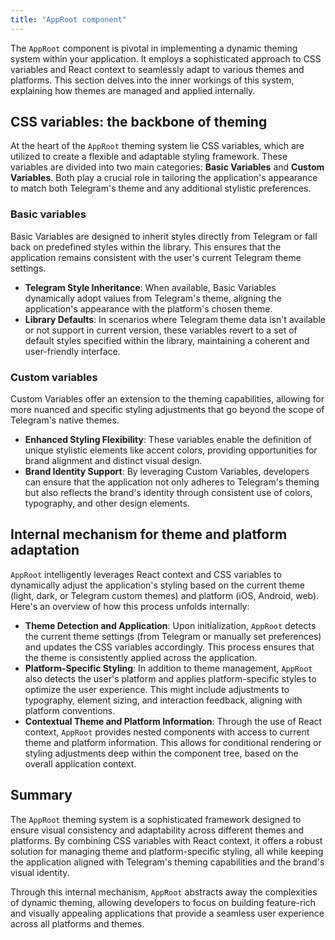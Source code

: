 ```yaml
---
title: "AppRoot component"
---
```


The `AppRoot` component is pivotal in implementing a dynamic theming system within your application. It employs a sophisticated approach to CSS variables and React context to seamlessly adapt to various themes and platforms. This section delves into the inner workings of this system, explaining how themes are managed and applied internally.

## CSS variables: the backbone of theming

At the heart of the `AppRoot` theming system lie CSS variables, which are utilized to create a flexible and adaptable styling framework. These variables are divided into two main categories: **Basic Variables** and **Custom Variables**. Both play a crucial role in tailoring the application's appearance to match both Telegram's theme and any additional stylistic preferences.

### Basic variables

Basic Variables are designed to inherit styles directly from Telegram or fall back on predefined styles within the library. This ensures that the application remains consistent with the user's current Telegram theme settings.

- **Telegram Style Inheritance**: When available, Basic Variables dynamically adopt values from Telegram's theme, aligning the application's appearance with the platform's chosen theme.
- **Library Defaults**: In scenarios where Telegram theme data isn't available or not support in current version, these variables revert to a set of default styles specified within the library, maintaining a coherent and user-friendly interface.

### Custom variables

Custom Variables offer an extension to the theming capabilities, allowing for more nuanced and specific styling adjustments that go beyond the scope of Telegram's native themes.

- **Enhanced Styling Flexibility**: These variables enable the definition of unique stylistic elements like accent colors, providing opportunities for brand alignment and distinct visual design.
- **Brand Identity Support**: By leveraging Custom Variables, developers can ensure that the application not only adheres to Telegram's theming but also reflects the brand's identity through consistent use of colors, typography, and other design elements.

## Internal mechanism for theme and platform adaptation

`AppRoot` intelligently leverages React context and CSS variables to dynamically adjust the application's styling based on the current theme (light, dark, or Telegram custom themes) and platform (iOS, Android, web). Here's an overview of how this process unfolds internally:

- **Theme Detection and Application**: Upon initialization, `AppRoot` detects the current theme settings (from Telegram or manually set preferences) and updates the CSS variables accordingly. This process ensures that the theme is consistently applied across the application.
- **Platform-Specific Styling**: In addition to theme management, `AppRoot` also detects the user's platform and applies platform-specific styles to optimize the user experience. This might include adjustments to typography, element sizing, and interaction feedback, aligning with platform conventions.
- **Contextual Theme and Platform Information**: Through the use of React context, `AppRoot` provides nested components with access to current theme and platform information. This allows for conditional rendering or styling adjustments deep within the component tree, based on the overall application context.

## Summary

The `AppRoot` theming system is a sophisticated framework designed to ensure visual consistency and adaptability across different themes and platforms. By combining CSS variables with React context, it offers a robust solution for managing theme and platform-specific styling, all while keeping the application aligned with Telegram's theming capabilities and the brand's visual identity.

Through this internal mechanism, `AppRoot` abstracts away the complexities of dynamic theming, allowing developers to focus on building feature-rich and visually appealing applications that provide a seamless user experience across all platforms and themes.
